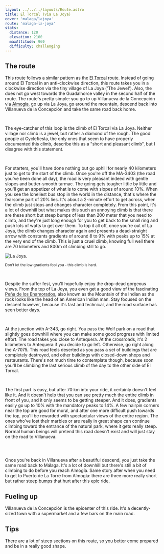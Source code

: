 ```yaml
---
layout: ../../../layouts/Route.astro
title: El Torcal (via La Joya)
cover: 'malaga/lajoya'
route: 'malaga-la-joya'
stats:
  distance: 120
  elevation: 2100
  maxAltitude: 960
  difficulty: challenging
---
```


## The route

This route follows a similar pattern as the [El Torcal](/destinations/malaga/torcal) route.
Instead of going around El Torcal in an anti-clockwise direction, this route takes you in a clockwise direction via the tiny village of La Joya ('The Jewel').
Also, the does not go west towards the Guadalhorce valley in the second half of the route. 
The route's pretty simple: you go to up Villanueva de la Concepción via [Almogía](/destinations/malaga/almogia), go up via La Joya, go around the mountain, descend back into Villanueva de la Concepción and take the same road back home.

&nbsp;

The eye-catcher of this loop is the climb of El Torcal via La Joya.
Neither village nor climb is a jewel, but rather a diamond of the rough. 
The good people at Cyclefiesta, the only ones that seem to have properly documented this climb, describe this as a "short and pleasant climb", but I disagree with this statement. 

&nbsp;

For starters, you'll have done nothing but go uphill for nearly 40 kilometers just to get to the start of the climb.
Once you're off the MA-3403 (the road you've been done all day), the road is very pleasant indeed with gentle slopes and butter-smooth tarmac.
The going gets tougher little by little and you'll get an appetizer of what is to come with slopes of around 10%.
When you see the loneliest bus stop in the world in the distance, that's where the fearsome part of 20% lies. 
It's about a 2-minute effort to get across, when the climb just stops and changes character completely.
From this point, it's a lot of downhill but what makes this such an annoying climb is that there are these short but steep bumps of less than 200 meter that you need to climb, and they're just long enough for you to get back to the small ring and push lots of watts to get over them.
To top it all off, once you're out of La Joya, the climb changes character again and presents a dead-straight arrow with constants gradients of around 8 to 9% with peaks up to 15% at the very end of the climb.
This is just a cruel climb, knowing full well there are 70 kilometers and 800m of climbing still to go.

<img
  src="/routes/lajoya/climb.png"
  alt="La Joya."
  class="mt-4 mb-8"
  height={200}
  width={750}
/>

<small>Don't let the low gradients fool you - this climb is hard.</small>

&nbsp;

Despite the suffer fest, you'll hopefully enjoy the drop-dead gorgeous views. 
From the top of La Joya, you even get a good view of the fascinating [Peña de los Enamorados](https://www.andalucia.org/es/antequera-espacios-naturales-pena-de-los-enamorados), 
also known as the Mountain of the Indian as the rock looks like the head of an American Indian man.
Stay focused on the descent however, because it's fast and technical, and the road surface has seen better days.

&nbsp;

At the junction with A-343, go right. You pass the Wolf park on a road that slightly goes downhill where you can make some good progress with limited effort.
The road takes you close to Antequera. At the crossroads, it's 2 kilometers to Antequera if you decide to go left. Otherwise, go right along the A-7075.
This road feels deserted as you pass a set of buildings that are completely destroyed, and other buildings with closed-down shops and restaurants.
There's not much time to contemplate though, because soon you'll be climbing the last serious climb of the day to the other side of El Torcal.

&nbsp;

The first part is easy, but after 70 km into your ride, it certainly doesn't feel like it. 
And it doesn't help that you can see pretty much the entire climb in front of you, and it only seems to be getting steeper. 
And it does, gradients easily go up to 10% with the mandatory peaks to 14%.
A few hairpin corners near the top are good for moral, and after one more difficult push towards the top, you'll be rewarded with spectactular views of the entire region.
The ones who've lost their marbles or are really in great shape can continue climbing toward the entrance of the natural park, where it gets really steep. 
Normal human beings will pretend this road doesn't exist and will just stay on the road to Villanueva. 

<img
  src="/routes/lajoya/torcal-via-antequera.png"
  alt=""
  class="mt-4 mb-8"
  height={200}
  width={750}
/>

&nbsp;

Once you're back in Villanueva after a beautiful descend, you just take the same road back to Málaga.
It's a lot of downhill but there's still a bit of climbing to do before you reach Almogía. 
Same story after when you need to get to Puerto de La Torre from Almogía: there are three more really short but rather steep bumps that hurt after this epic ride.


## Fueling up

Villanueva de la Concepción is the epicenter of this ride. It's a decently-sized town with a supermarket and a few bars on the main road.

## Tips

There are a lot of steep sections on this route, so you better come prepared and be in a really good shape.